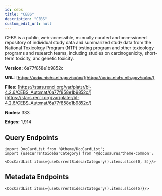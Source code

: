 ```yaml
---
id: cebs
title: "CEBS"
description: "CEBS"
custom_edit_url: null
---
```





CEBS is a public, web-accessible, manually curated and accessioned repository of individual study data and summarized study data from the National Toxicology Program (NTP) testing program and other toxicology programs and research teams, including studies on carcinogenicity, short-term toxicity, and genetic toxicity.

**Version:** 6a77f858e1b9852c

**URL:** [https://cebs.niehs.nih.gov/cebs/](https://cebs.niehs.nih.gov/cebs/)

**Files:** [https://stars.renci.org/var/plater/bl-4.2.6/CEBS_Automat/6a77f858e1b9852c/](https://stars.renci.org/var/plater/bl-4.2.6/CEBS_Automat/6a77f858e1b9852c/)

**Nodes:** 333

**Edges:** 1,914






## Query Endpoints
```mdx-code-block
import DocCardList from '@theme/DocCardList';
import {useCurrentSidebarCategory} from '@docusaurus/theme-common';

<DocCardList items={useCurrentSidebarCategory().items.slice(0, 5)}/>
```

## Metadata Endpoints    
```mdx-code-block
<DocCardList items={useCurrentSidebarCategory().items.slice(5)}/>
```
      